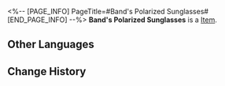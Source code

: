 <%-- [PAGE_INFO]
PageTitle=#Band's Polarized Sunglasses#
[END_PAGE_INFO] --%>
{{Item Infobox
|id          = 31091
|image       = Item Band's Polarized Sunglasses.png
|type        = 
|invCategory = Relics
|rarity      = 2
|effect      = 
|description = A pair of classic sunglasses worn by one of the lead singers, Janis, whose chrome lenses reflect a blue hue.
|source1     = [[Cavern of Corrosion: Cloudford]]
}}
'''Band's Polarized Sunglasses''' is a [[Item]].

==Other Languages==
{{Other Languages
|en   = Band's Polarized Sunglasses
|zhs  = 乐队的偏光墨镜
|zht  = 樂團的偏光墨鏡
|ja   = バンドの偏光サングラス
|ko   = 밴드의 편광 선글라스
|es   = Lentes polarizados de la banda
|fr   = Lunettes de soleil polarisées du groupe
|ru   = Поляризованные очки бэнда
|th   = Band's Polarized Sunglasses
|vi   = Kính Mát Phân Cực Của Ban Nhạc
|de   = Verspiegelte Sonnenbrille der Band
|id   = Band's Polarized Sunglasses
|pt   = Óculos Escuros Polarizados da Banda
}}

==Change History==
{{Change History|1.0}}